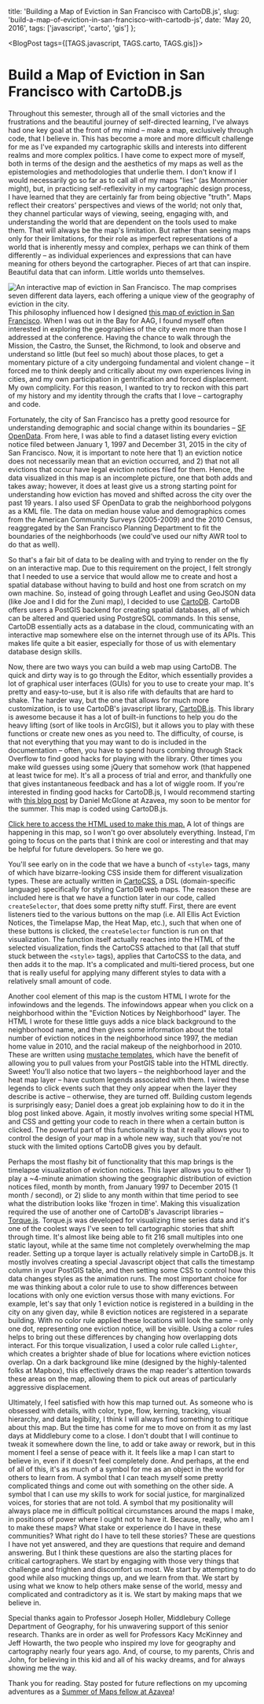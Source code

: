 
  title: 'Building a Map of Eviction in San Francisco with CartoDB.js',
  slug: 'build-a-map-of-eviction-in-san-francisco-with-cartodb-js',
  date: 'May 20, 2016',
  tags: ['javascript', 'carto', 'gis']
};

<BlogPost tags={[TAGS.javascript, TAGS.carto, TAGS.gis]}>


# Build a Map of Eviction in San Francisco with CartoDB.js

Throughout this semester, through all of the small victories and the frustrations and the beautiful journey of self-directed learning, I've always had one key goal at the front of my mind – make a map, exclusively through code, that I believe in. This has become a more and more difficult challenge for me as I've expanded my cartographic skills and interests into different realms and more complex politics. I have come to expect more of myself, both in terms of the design and the aesthetics of my maps as well as the epistemologies and methodologies that underlie them. I don't know if I would necessarily go so far as to call all of my maps "lies" (as Monmonier might), but, in practicing self-reflexivity in my cartographic design process, I have learned that they are certainly far from being objective "truth". Maps reflect their creators' perspectives and views of the world; not only that, they channel particular ways of viewing, seeing, engaging with, and understanding the world that are dependent on the tools used to make them. That will always be the map's limitation. But rather than seeing maps only for their limitations, for their role as imperfect representations of a world that is inherently messy and complex, perhaps we can think of them differently – as individual experiences and expressions that can have meaning for others beyond the cartographer. Pieces of art that can inspire. Beautiful data that can inform. Little worlds unto themselves.

![An interactive map of eviction in San Francisco. The map comprises seven different data layers, each offering a unique view of the geography of eviction in the city.](/thoughts/build-a-map-of-evicition-in-san-francisco-with-cartodb-js/sf-eviction-map.png)
This philosophy influenced how I designed [this map of eviction in San Francisco](http://parkerziegler.github.io/sf-eviction-map/). When I was out in the Bay for AAG, I found myself often interested in exploring the geographies of the city even more than those I addressed at the conference. Having the chance to walk through the Mission, the Castro, the Sunset, the Richmond, to look and observe and understand so little (but feel so much) about those places, to get a momentary picture of a city undergoing fundamental and violent change – it forced me to think deeply and critically about my own experiences living in cities, and my own participation in gentrification and forced displacement. My own complicity. For this reason, I wanted to try to reckon with this part of my history and my identity through the crafts that I love – cartography and code.

Fortunately, the city of San Francisco has a pretty good resource for understanding demographic and social change within its boundaries – [SF OpenData](https://data.sfgov.org/). From here, I was able to find a dataset listing every eviction notice filed between January 1, 1997 and December 31, 2015 in the city of San Francisco. Now, it is important to note here that 1) an eviction notice does not necessarily mean that an eviction occurred, and 2) that not all evictions that occur have legal eviction notices filed for them. Hence, the data visualized in this map is an incomplete picture, one that both adds and takes away; however, it does at least give us a strong starting point for understanding how eviction has moved and shifted across the city over the past 19 years. I also used SF OpenData to grab the neighborhood polygons as a KML file. The data on median house value and demographics comes from the American Community Surveys (2005-2009) and the 2010 Census, reaggregated by the San Francisco Planning Department to fit the boundaries of the neighborhoods (we could've used our nifty AWR tool to do that as well).

So that's a fair bit of data to be dealing with and trying to render on the fly on an interactive map. Due to this requirement on the project, I felt strongly that I needed to use a service that would allow me to create and host a spatial database without having to build and host one from scratch on my own machine. So, instead of going through Leaflet and using GeoJSON data (like Joe and I did for the Zuni map), I decided to use [CartoDB](https://cartodb.com/). CartoDB offers users a PostGIS backend for creating spatial databases, all of which can be altered and queried using PostgreSQL commands. In this sense, CartoDB essentially acts as a database in the cloud, communicating with an interactive map somewhere else on the internet through use of its APIs. This makes life quite a bit easier, especially for those of us with elementary database design skills.

Now, there are two ways you can build a web map using CartoDB. The quick and dirty way is to go through the Editor, which essentially provides a lot of graphical user interfaces (GUIs) for you to use to create your map. It's pretty and easy-to-use, but it is also rife with defaults that are hard to shake. The harder way, but the one that allows for much more customization, is to use CartoDB's javascript library, [CartoDB.js](https://carto.com/developers/carto-js/v3/https://carto.com/developers/carto-js/v3/). This library is awesome because it has a lot of built-in functions to help you do the heavy lifting (sort of like tools in ArcGIS), but it allows you to play with these functions or create new ones as you need to. The difficulty, of course, is that not everything that you may want to do is included in the documentation – often, you have to spend hours combing through Stack Overflow to find good hacks for playing with the library. Other times you make wild guesses using some jQuery that somehow work (that happened at least twice for me). It's all a process of trial and error, and thankfully one that gives instantaneous feedback and has a lot of wiggle room. If you're interested in finding good hacks for CartoDB.js, I would recommend starting with [this blog post](http://www.azavea.com/thoughts/atlas/2015/09/making-custom-infowindows-and-legends-in-cartodb-editor/) by Daniel McGlone at Azavea, my soon to be mentor for the summer. This map is coded using CartoDB.js.

[Click here to access the HTML used to make this map.](https://github.com/parkerziegler/sf-eviction-map/blob/master/index.html) A lot of things are happening in this map, so I won't go over absolutely everything. Instead, I'm going to focus on the parts that I think are cool or interesting and that may be helpful for future developers. So here we go.

You'll see early on in the code that we have a bunch of `<style>` tags, many of which have bizarre-looking CSS inside them for different visualization types. These are actually written in [CartoCSS](https://carto.com/developers/styling/cartocss/), a DSL (domain-specific language) specifically for styling CartoDB web maps. The reason these are included here is that we have a function later in our code, called `createSelector`, that does some pretty nifty stuff. First, there are event listeners tied to the various buttons on the map (i.e. All Ellis Act Eviction Notices, the Timelapse Map, the Heat Map, etc.), such that when one of these buttons is clicked, the `createSelector` function is run on that visualization. The function itself actually reaches into the HTML of the selected visualization, finds the CartoCSS attached to that (all that stuff stuck between the `<style>` tags), applies that CartoCSS to the data, and then adds it to the map. It's a complicated and multi-tiered process, but one that is really useful for applying many different styles to data with a relatively small amount of code.

Another cool element of this map is the custom HTML I wrote for the infowindows and the legends. The infowindows appear when you click on a neighborhood within the "Eviction Notices by Neighborhood" layer. The HTML I wrote for these little guys adds a nice black background to the neighborhood name, and then gives some information about the total number of eviction notices in the neighborhood since 1997, the median home value in 2010, and the racial makeup of the neighborhood in 2010. These are written using [mustache templates](https://mustache.github.io/), which have the benefit of allowing you to pull values from your PostGIS table into the HTML directly. Sweet! You'll also notice that two layers – the neighborhood layer and the heat map layer – have custom legends associated with them. I wired these legends to click events such that they only appear when the layer they describe is active – otherwise, they are turned off. Building custom legends is surprisingly easy; Daniel does a great job explaining how to do it in the blog post linked above. Again, it mostly involves writing some special HTML and CSS and getting your code to reach in there when a certain button is clicked. The powerful part of this functionality is that it really allows you to control the design of your map in a whole new way, such that you're not stuck with the limited options CartoDB gives you by default.

Perhaps the most flashy bit of functionality that this map brings is the timelapse visualization of eviction notices. This layer allows you to either 1) play a ~4-minute animation showing the geographic distribution of eviction notices filed, month by month, from January 1997 to December 2015 (1 month / second), or 2) slide to any month within that time period to see what the distribution looks like 'frozen in time'. Making this visualization required the use of another one of CartoDB's Javascript libraries – [Torque.js](https://carto.com/developers/torque-js/https://carto.com/developers/torque-js/). Torque.js was developed for visualizing time series data and it's one of the coolest ways I've seen to tell cartographic stories that shift through time. It's almost like being able to fit 216 small multiples into one static layout, while at the same time not completely overwhelming the map reader. Setting up a torque layer is actually relatively simple in CartoDB.js. It mostly involves creating a special Javascript object that calls the timestamp column in your PostGIS table, and then setting some CSS to control how this data changes styles as the animation runs. The most important choice for me was thinking about a color rule to use to show differences between locations with only one eviction versus those with many evictions. For example, let's say that only 1 eviction notice is registered in a building in the city on any given day, while 8 eviction notices are registered in a separate building. With no color rule applied these locations will look the same – only one dot, representing one eviction notice, will be visible. Using a color rules helps to bring out these differences by changing how overlapping dots interact. For this torque visualization, I used a color rule called `Lighter`, which creates a brighter shade of blue for locations where eviction notices overlap. On a dark background like mine (designed by the highly-talented folks at Mapbox), this effectively draws the map reader's attention towards these areas on the map, allowing them to pick out areas of particularly aggressive displacement.

Ultimately, I feel satisfied with how this map turned out. As someone who is obsessed with details, with color, type, flow, kerning, tracking, visual hierarchy, and data legibility, I think I will always find something to critique about this map. But the time has come for me to move on from it as my last days at Middlebury come to a close. I don't doubt that I will continue to tweak it somewhere down the line, to add or take away or rework, but in this moment I feel a sense of peace with it. It feels like a map I can start to believe in, even if it doesn't feel completely done. And perhaps, at the end of all of this, it's as much of a symbol for me as an object in the world for others to learn from. A symbol that I can teach myself some pretty complicated things and come out with something on the other side. A symbol that I can use my skills to work for social justice, for marginalized voices, for stories that are not told. A symbol that my positionality will always place me in difficult political circumstances around the maps I make, in positions of power where I ought not to have it. Because, really, who am I to make these maps? What stake or experience do I have in these communities? What right do I have to tell these stories? These are questions I have not yet answered, and they are questions that require and demand answering. But I think these questions are also the starting places for critical cartographers. We start by engaging with those very things that challenge and frighten and discomfort us most. We start by attempting to do good while also mucking things up, and we learn from that. We start by using what we know to help others make sense of the world, messy and complicated and contradictory as it is. We start by making maps that we believe in.

Special thanks again to Professor Joseph Holler, Middlebury College Department of Geography, for his unwavering support of this senior research. Thanks are in order as well for Professors Kacy McKinney and Jeff Howarth, the two people who inspired my love for geography and cartography nearly four years ago. And, of course, to my parents, Chris and John, for believing in this kid and all of his wacky dreams, and for always showing me the way.

Thank you for reading. Stay posted for future reflections on my upcoming adventures as a [Summer of Maps fellow at Azavea](https://www.azavea.com/blog/2016/05/02/announcing-our-2016-summer-of-maps-fellows-and-projects/)!

</BlogPost>

